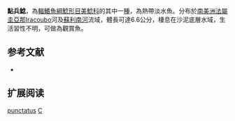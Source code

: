 {{Speciesbox
| name = 點兵鯰
| image =  
| image_width = 250px
| image_caption = 
| status = NE
| status_system = IUCN3.1
| genus = Corydoras
| species = punctatus
| authority = [[Bloch|Bloch]], 1794
| synonyms = *''Cataphractus punctatus'', Bloch, 1794
}}

'''點兵鯰'''，為[[輻鰭魚綱|輻鰭魚綱]][[鯰形目|鯰形目]][[美鯰科|美鯰科]]的其中一[[種|種]]，為熱帶淡水魚。分布於[[南美洲|南美洲]][[法屬圭亞那|法屬圭亞那]]Iracoubo河及[[蘇利南河|蘇利南河]]流域，體長可達6.6公分，棲息在沙泥底層水域，生活習性不明，可做為觀賞魚。

== 参考文献 ==
*{{FishBase_species|genus=Corydoras|species=punctatus|year=2014|month=11}}

== 扩展阅读 ==
{{refbegin}}
{{wikispecies-inline|Corydoras punctatus|點兵鯰}}
{{refend}}
{{Taxonbar|from=Q1130030}}

[[Category:兵鯰屬|punctatus]]
[[Category:1794年描述的鱼类|C]]